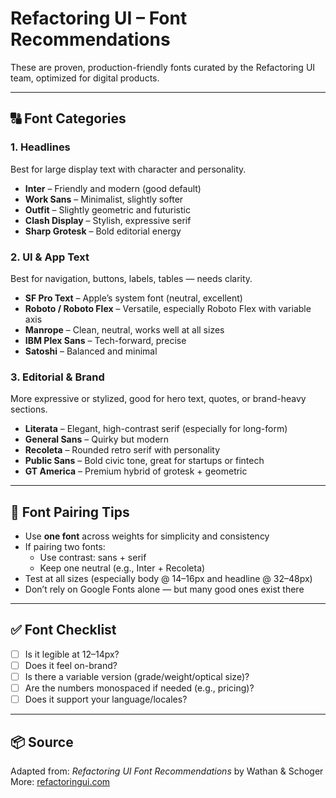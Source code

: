 
# Refactoring UI – Font Recommendations

These are proven, production-friendly fonts curated by the Refactoring UI team, optimized for digital products.

---

## 🔠 Font Categories

### 1. Headlines
Best for large display text with character and personality.

- **Inter** – Friendly and modern (good default)
- **Work Sans** – Minimalist, slightly softer
- **Outfit** – Slightly geometric and futuristic
- **Clash Display** – Stylish, expressive serif
- **Sharp Grotesk** – Bold editorial energy

### 2. UI & App Text
Best for navigation, buttons, labels, tables — needs clarity.

- **SF Pro Text** – Apple’s system font (neutral, excellent)
- **Roboto / Roboto Flex** – Versatile, especially Roboto Flex with variable axis
- **Manrope** – Clean, neutral, works well at all sizes
- **IBM Plex Sans** – Tech-forward, precise
- **Satoshi** – Balanced and minimal

### 3. Editorial & Brand
More expressive or stylized, good for hero text, quotes, or brand-heavy sections.

- **Literata** – Elegant, high-contrast serif (especially for long-form)
- **General Sans** – Quirky but modern
- **Recoleta** – Rounded retro serif with personality
- **Public Sans** – Bold civic tone, great for startups or fintech
- **GT America** – Premium hybrid of grotesk + geometric

---

## 🧪 Font Pairing Tips

- Use **one font** across weights for simplicity and consistency
- If pairing two fonts:
  - Use contrast: sans + serif
  - Keep one neutral (e.g., Inter + Recoleta)
- Test at all sizes (especially body @ 14–16px and headline @ 32–48px)
- Don’t rely on Google Fonts alone — but many good ones exist there

---

## ✅ Font Checklist

- [ ] Is it legible at 12–14px?
- [ ] Does it feel on-brand?
- [ ] Is there a variable version (grade/weight/optical size)?
- [ ] Are the numbers monospaced if needed (e.g., pricing)?
- [ ] Does it support your language/locales?

---

## 📦 Source
Adapted from: _Refactoring UI Font Recommendations_ by Wathan & Schoger  
More: [refactoringui.com](https://refactoringui.com)
